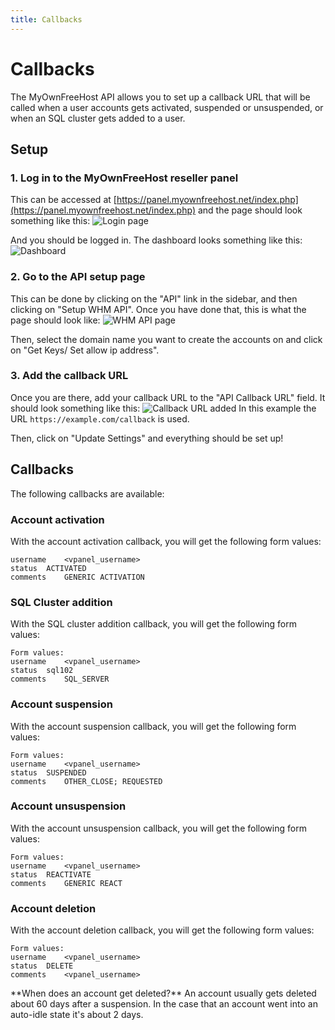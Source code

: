 ```yaml
---
title: Callbacks
---
```



# Callbacks
The MyOwnFreeHost API allows you to set up a callback URL that will be called when a user accounts gets activated, suspended or unsuspended, or when an SQL cluster gets added to a user.

## Setup

### 1. Log in to the MyOwnFreeHost reseller panel
This can be accessed at [https://panel.myownfreehost.net/index.php](https://panel.myownfreehost.net/index.php) and the page should look something like this:
![Login page](https://cdn.robert-s.dev/mofh-api-docs/login.png)

And you should be logged in. The dashboard looks something like this:
![Dashboard](https://cdn.robert-s.dev/mofh-api-docs/dashboard.png)


### 2. Go to the API setup page
This can be done by clicking on the "API" link in the sidebar, and then clicking on "Setup WHM API". Once you have done that, this is what the page should look like:
![WHM API page](https://cdn.robert-s.dev/mofh-api-docs/whm_api.png)

Then, select the domain name you want to create the accounts on and click on "Get Keys/ Set allow ip address".

### 3. Add the callback URL
Once you are there, add your callback URL to the "API Callback URL" field. It should look something like this:
![Callback URL added](https://cdn.robert-s.dev/mofh-api-docs/callback.png)
In this example the URL `https://example.com/callback` is used.

Then, click on "Update Settings" and everything should be set up!

## Callbacks

The following callbacks are available:

### Account activation
With the account activation callback, you will get the following form values:
```
username	<vpanel_username>
status	ACTIVATED
comments	GENERIC ACTIVATION
```

### SQL Cluster addition
With the SQL cluster addition callback, you will get the following form values:
```
Form values:
username	<vpanel_username>
status	sql102
comments	SQL_SERVER
```

### Account suspension
With the account suspension callback, you will get the following form values:
```
Form values:
username	<vpanel_username>
status	SUSPENDED
comments	OTHER_CLOSE; REQUESTED
```

### Account unsuspension
With the account unsuspension callback, you will get the following form values:
```
Form values:
username	<vpanel_username>
status	REACTIVATE
comments	GENERIC REACT
```

### Account deletion
With the account deletion callback, you will get the following form values:
```
Form values:
username	<vpanel_username>
status	DELETE
comments	<vpanel_username>
```

<Callout emoji="💡">
    **When does an account get deleted?**
    An account usually gets deleted about 60 days after a suspension. In the case that an account went into an auto-idle state it's about 2 days.
</Callout>
